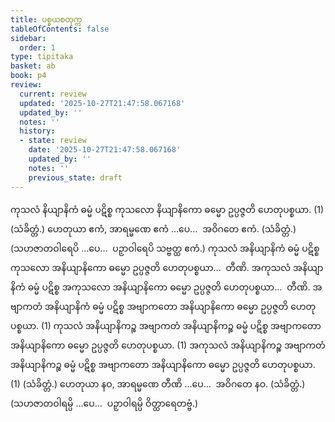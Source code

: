 ```yaml
---
title: ပစ္စယစတုက္က
tableOfContents: false
sidebar:
  order: 1
type: tipitaka
basket: ab
book: p4
review:
  current: review
  updated: '2025-10-27T21:47:58.067168'
  updated_by: ''
  notes: ''
  history:
  - state: review
    date: '2025-10-27T21:47:58.067168'
    updated_by: ''
    notes: ''
    previous_state: draft
---
```



<ReviewStatus review={frontmatter.review} showDetails={true} />

<HypothesisAnnotation frontmatter={frontmatter} />

<DynamicBreadcrumb />

<Division number="48" book="p4" e="ch" v="39" p="614">

<Paragraph number="1658" book="p4">
ကုသလံ နိယျာနိကံ ဓမ္မံ ပဋိစ္စ ကုသလော နိယျာနိကော ဓမ္မော ဥပ္ပဇ္ဇတိ ဟေတုပစ္စယာ. (1) (သံခိတ္တံ.)
</Paragraph>

<Paragraph number="1659" book="p4">
ဟေတုယာ ဧကံ, အာရမ္မဏေ ဧကံ …ပေ…  အဝိဂတေ ဧကံ. (သံခိတ္တံ.)
</Paragraph>

<Paragraph number="1660" book="p4">
(သဟဇာတဝါရေပိ …ပေ…  ပဉှာဝါရေပိ သဗ္ဗတ္ထ ဧကံ.)
</Paragraph>

</Division>
<Division number="49" book="p4" e="ch" v="39" p="614">

<Paragraph number="1661" book="p4">
ကုသလံ အနိယျာနိကံ ဓမ္မံ ပဋိစ္စ ကုသလော အနိယျာနိကော ဓမ္မော ဥပ္ပဇ္ဇတိ ဟေတုပစ္စယာ…  တီဏိ.
</Paragraph>

<Paragraph number="1662" book="p4">
အကုသလံ အနိယျာနိကံ ဓမ္မံ ပဋိစ္စ အကုသလော အနိယျာနိကော ဓမ္မော ဥပ္ပဇ္ဇတိ ဟေတုပစ္စယာ…  တီဏိ.
</Paragraph>

<Paragraph number="1663" book="p4">
အဗျာကတံ အနိယျာနိကံ ဓမ္မံ ပဋိစ္စ အဗျာကတော အနိယျာနိကော ဓမ္မော ဥပ္ပဇ္ဇတိ ဟေတုပစ္စယာ. (1)
</Paragraph>

<Paragraph number="1664" book="p4">
ကုသလံ အနိယျာနိကဉ္စ အဗျာကတံ အနိယျာနိကဉ္စ ဓမ္မံ ပဋိစ္စ အဗျာကတော အနိယျာနိကော ဓမ္မော ဥပ္ပဇ္ဇတိ ဟေတုပစ္စယာ. (1)
</Paragraph>

<Paragraph number="1665" book="p4">
အကုသလံ အနိယျာနိကဉ္စ အဗျာကတံ အနိယျာနိကဉ္စ ဓမ္မံ ပဋိစ္စ အဗျာကတော အနိယျာနိကော ဓမ္မော ဥပ္ပဇ္ဇတိ ဟေတုပစ္စယာ. (1) (သံခိတ္တံ.)
</Paragraph>

</Division>
<Division number="50" book="p4" e="ch" v="39" p="614">

<Paragraph number="1666" book="p4">
ဟေတုယာ နဝ, အာရမ္မဏေ တီဏိ …ပေ…  အဝိဂတေ နဝ. (သံခိတ္တံ.)
</Paragraph>

<Paragraph number="1667" book="p4">
(သဟဇာတဝါရမ္ပိ …ပေ…  ပဉှာဝါရမ္ပိ ဝိတ္ထာရေတဗ္ဗံ.)
</Paragraph>
</Division>